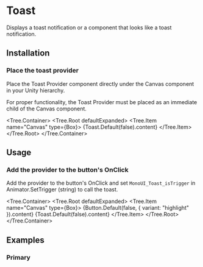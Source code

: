
# Toast

Displays a toast notification or a component that looks like a toast notification.

<ComponentsTabs component={Toast.Default()} />

## Installation

### Place the toast provider

Place the Toast Provider component directly under the Canvas component in your Unity hierarchy.

<Callout>
  For proper functionality, the Toast Provider must be placed as an immediate child of the Canvas component.
</Callout>

<Tree.Container>
  <Tree.Root defaultExpanded>
    <Tree.Item name="Canvas" type={Box}>
      {Toast.Default(false).content}
    </Tree.Item>
  </Tree.Root>
</Tree.Container>

## Usage

<Steps>

### Add the provider to the button's OnClick

Add the provider to the button's OnClick and set `MonoUI_Toast_isTrigger` in Animator.SetTrigger (string) to call the toast.

<Tree.Container>
  <Tree.Root defaultExpanded>
    <Tree.Item name="Canvas" type={Box}>
      {Button.Default(false, { variant: "highlight" }).content}
      {Toast.Default(false).content}
    </Tree.Item>
  </Tree.Root>
</Tree.Container>

</Steps>

## Examples

### Primary

<ComponentsTabs component={Toast.Default()} />
